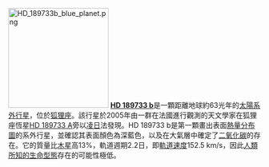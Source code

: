 [[File:HD_189733b_blue_planet.png|200px]]
'''[[HD_189733_b|HD 189733 b]]'''是一顆距離地球約63光年的[[太陽系外行星|太陽系外行星]]，位於[[狐狸座|狐狸座]]。該行星於2005年由一群在法國進行觀測的天文學家在狐狸座恆星[[HD_189733|HD 189733 A]]旁以[[凌日|凌日]]法發現。HD 189733 b是第一顆畫出表面[[熱圖|熱量分布圖]]的系外行星，並確認其表面顏色為深藍色，以及在大氣層中確定了[[二氧化碳|二氧化碳]]的存在。它的質量比[[木星|木星]]高13%，軌道週期2.2日，即[[軌道速度|軌道速度]]152.5 km/s，因此[[外星生命|人類所知的生命型態]]存在的可能性極低。